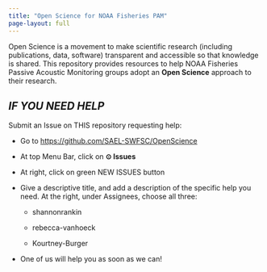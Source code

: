 ```yaml
---
title: "Open Science for NOAA Fisheries PAM"
page-layout: full
---
```


Open Science is a movement to make scientific research (including publications, data, software) transparent and accessible so that knowledge is shared. This repository provides resources to help NOAA Fisheries Passive Acoustic Monitoring groups adopt an **Open Science** approach to their research.





## *IF YOU NEED HELP*

Submit an Issue on THIS repository requesting help:

-   Go to <https://github.com/SAEL-SWFSC/OpenScience>

-   At top Menu Bar, click on **⊙ Issues**

-   At right, click on green NEW ISSUES button

-   Give a descriptive title, and add a description of the specific help you need. At the right, under Assignees, choose all three:

    -   shannonrankin

    -   rebecca-vanhoeck

    -   Kourtney-Burger

-   One of us will help you as soon as we can!
